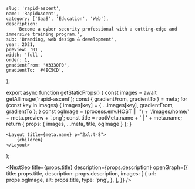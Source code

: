 
	slug: 'rapid-ascent',
	name: 'RapidAscent',
	category: ['SaaS', 'Education', 'Web'],
	description:
		'Become a cyber security professional with a cutting-edge and immersive training program.',
	sub: 'Branding, web design & development',
	year: 2021,
	preview: '01',
	width: 'full',
	order: 1,
	gradientFrom: '#3330F0',
	gradientTo: '#4EC5CD',
};

export async function getStaticProps() {
	const images = await getAllImage('rapid-ascent');
	const { gradientFrom, gradientTo } = meta;
	for (const key in images) {
		images[key] = { ...images[key], gradientFrom, gradientTo };
	}
	const ogImage =
		(process.env.HOST || '') + '/images/home/' + meta.preview + '.png';
	const title = rootMeta.name + ' | ' + meta.name;
	return { props: { images, ...meta, title, ogImage } };
}

	<Layout title={meta.name} p="2xl:t-8">
		{children}
	</Layout>
);

<NextSeo
	title={props.title}
	description={props.description}
	openGraph={{
		title: props.title,
		description: props.description,
		images: [
			{
				url: props.ogImage,
				alt: props.title,
				type: 'png',
			},
		],
	}}
/>

<Title text={meta.description} sub="RapidAscent 2021" />

<FullWidth>
	<Image {...props.images['01']} />
</FullWidth>

<Header>1 — The program</Header>

<RegularWidth>
	<Image {...props.images['02']} />
</RegularWidth>

<RegularWidth>
	<Image {...props.images['03']} />
</RegularWidth>

<RegularWidth>
	<Image {...props.images['04']} />
</RegularWidth>

<Header>2 — Application flow</Header>

<RegularWidth>
	<Image {...props.images['apply_01']} />
</RegularWidth>

<RegularWidth>
	<Image {...props.images['apply_02']} />
</RegularWidth>

<RegularWidth>
	<Image {...props.images['apply_03']} />
</RegularWidth>

<RegularWidth>
	<Image {...props.images['apply_04']} />
</RegularWidth>

<RegularWidth>
	<Image {...props.images['apply_05']} />
</RegularWidth>

<RegularWidth>
	<Image {...props.images['apply_06']} />
</RegularWidth>
